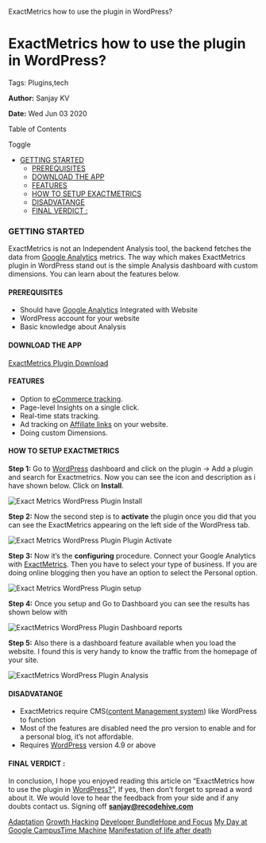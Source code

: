    ExactMetrics how to use the plugin in WordPress?

ExactMetrics how to use the plugin in WordPress?
================================================

Tags: Plugins,tech

**Author:** Sanjay KV

**Date:** Wed Jun 03 2020

Table of Contents

Toggle

*   [GETTING STARTED](https://recodehive.com/exactmetrics-how-to-use-the-plugin-in-wordpress/#GETTING_STARTED "GETTING STARTED")
    *   [PREREQUISITES](https://recodehive.com/exactmetrics-how-to-use-the-plugin-in-wordpress/#PREREQUISITES "PREREQUISITES")
    *   [DOWNLOAD THE APP](https://recodehive.com/exactmetrics-how-to-use-the-plugin-in-wordpress/#DOWNLOAD_THE_APP "DOWNLOAD THE APP")
    *   [FEATURES](https://recodehive.com/exactmetrics-how-to-use-the-plugin-in-wordpress/#FEATURES "FEATURES")
    *   [HOW TO SETUP EXACTMETRICS](https://recodehive.com/exactmetrics-how-to-use-the-plugin-in-wordpress/#HOW_TO_SETUP_EXACTMETRICS "HOW TO SETUP EXACTMETRICS")
    *   [DISADVATANGE](https://recodehive.com/exactmetrics-how-to-use-the-plugin-in-wordpress/#DISADVATANGE "DISADVATANGE")
    *   [FINAL VERDICT :](https://recodehive.com/exactmetrics-how-to-use-the-plugin-in-wordpress/#FINAL_VERDICT "FINAL VERDICT :")

### GETTING STARTED

ExactMetrics is not an Independent Analysis tool, the backend fetches the data from [Google Analytics](https://analytics.google.com/analytics/web/) metrics. The way which makes ExactMetrics plugin in WordPress stand out is the simple Analysis dashboard with custom dimensions. You can learn about the features below.

#### PREREQUISITES

*   Should have [Google Analytics](https://analytics.google.com/analytics/web/) Integrated with Website
*   WordPress account for your website
*   Basic knowledge about Analysis

#### DOWNLOAD THE APP

[ExactMetrics Plugin Download](https://www.exactmetrics.com/)

#### FEATURES

*   Option to [eCommerce tracking](https://developers.google.com/analytics/devguides/collection/gajs/gaTrackingEcommerce).
*   Page-level Insights on a single click.
*   Real-time stats tracking.
*   Ad tracking on [Affiliate links](https://www.techopedia.com/definition/1397/affiliate-link#:~:text=An%20affiliate%20link%20is%20a,part%20of%20an%20affiliate%20program.) on your website.
*   Doing custom Dimensions.

#### HOW TO SETUP EXACTMETRICS

**Step 1:** Go to [WordPress](https://wordpress.org/) dashboard and click on the plugin -> Add a plugin and search for Exactmetrics. Now you can see the icon and description as i have shown below. Click on **Install**.

![Exact Metrics WordPress Plugin Install](https://recodehive.com/wp-content/uploads/2020/06/Screenshot-2020-05-16-at-3.40.59-PM.png)

**Step 2:** Now the second step is to **activate** the plugin once you did that you can see the ExactMetrics appearing on the left side of the WordPress tab.

![Exact Metrics WordPress Plugin Plugin Activate](https://recodehive.com/wp-content/uploads/2020/06/Screenshot-2020-05-16-at-3.41.10-PM.png)

**Step 3:** Now it’s the **configuring** procedure. Connect your Google Analytics with [ExactMetrics](https://www.exactmetrics.com/pricing/). Then you have to select your type of business. If you are doing online blogging then you have an option to select the Personal option.

![Exact Metrics WordPress Plugin setup](https://recodehive.com/wp-content/uploads/2020/06/Screenshot-2020-05-16-at-3.41.44-PM-1024x550.png)

**Step 4:** Once you setup and Go to Dashboard you can see the results has shown below with

![ExactMetrics WordPress Plugin Dashboard reports](https://recodehive.com/wp-content/uploads/2020/06/Screenshot-2020-05-16-at-3.51.49-PM-1024x548.png)

**Step 5:** Also there is a dashboard feature available when you load the website. I found this is very handy to know the traffic from the homepage of your site.

![ExactMetrics WordPress Plugin Analysis](https://recodehive.com/wp-content/uploads/2020/06/Screenshot-2020-05-16-at-3.52.26-PM-1024x475.png)

#### DISADVATANGE

*   ExactMetrics require CMS([content Management system](https://en.wikipedia.org/wiki/Content_management_system)) like WordPress to function
*   Most of the features are disabled need the pro version to enable and for a personal blog, it’s not affordable.
*   Requires [WordPress](https://wordpress.org/) version 4.9 or above

#### FINAL VERDICT :

In conclusion, I hope you enjoyed reading this article on “ExactMetrics how to use the plugin in [WordPress?](https://wordpress.org/)”, If yes, then don’t forget to spread a word about it. We would love to hear the feedback from your side and if any doubts contact us. Signing off **[sanjay@recodehive.com](https://recodehive.com/about-us/)**

[Adaptation](https://recodehive.com/the-adaptation/) [Growth Hacking](https://recodehive.com/tag/growth-hacking/) [Developer Bundle](https://recodehive.com/category/dev-labs/)[Hope and Focus](https://recodehive.com/hopeandfocus/) [My Day at Google Campus](https://recodehive.com/my-day-at-google-campus-hyderabad/)[Time Machine](https://recodehive.com/time-machine-2-0/) [Manifestation of life after death](https://recodehive.com/the-manifestation-of-life-after-death/)